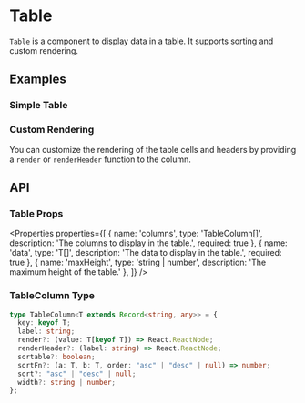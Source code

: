 
# Table

`Table` is a component to display data in a table. It supports sorting and custom rendering.

## Examples

### Simple Table

<Example name="Table/SimpleTable" />

### Custom Rendering

You can customize the rendering of the table cells and headers by providing a `render` or `renderHeader` function to the column.

<Example name="Table/CustomRendering" />

## API

### Table Props

<Properties properties={[
  { name: 'columns', type: 'TableColumn<T>[]', description: 'The columns to display in the table.', required: true },
  { name: 'data', type: 'T[]', description: 'The data to display in the table.', required: true },
  { name: 'maxHeight', type: 'string | number', description: 'The maximum height of the table.' },
]} />

### TableColumn Type

```typescript
type TableColumn<T extends Record<string, any>> = {
  key: keyof T;
  label: string;
  render?: (value: T[keyof T]) => React.ReactNode;
  renderHeader?: (label: string) => React.ReactNode;
  sortable?: boolean;
  sortFn?: (a: T, b: T, order: "asc" | "desc" | null) => number;
  sort?: "asc" | "desc" | null;
  width?: string | number;
};
```
